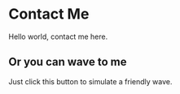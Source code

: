 
# Contact Me

Hello world, contact me here.

## Or you can wave to me

Just click this button to simulate a friendly wave.

<Wave />
